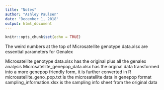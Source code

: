 ```yaml
---
title: "Notes"
author: "Ashley Paulsen"
date: "December 1, 2018"
output: html_document
---
```


```r
knitr::opts_chunk$set(echo = TRUE)
```


The weird numbers at the top of Microsatellite genotype data.xlsx are essential parameters for Genalex

Microsatellite genotype data.xlsx has the original plus all the genalex analysis
Microsatellite_genepop_data.xlsx has the orginal data transformed into a more genepop friendly form, it is further converted in R
microsatellite_geno_pop.txt is the microsatellite data in genepop format
sampling_information.xlsx is the sampling info sheet from the original data